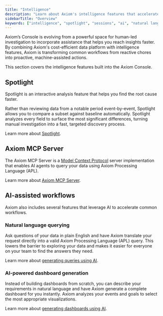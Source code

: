 ```yaml
---
title: "Intelligence"
description: "Learn about Axiom's intelligence features that accelerate insights and automate data analysis."
sidebarTitle: "Overview"
keywords: ["intelligence", "spotlight", "sessions", "ai", "natural language query", "ai dashboard"]
---
```


Axiom’s Console is evolving from a powerful space for human-led investigation to incorporate assistance that helps you reach insights faster. By combining Axiom's cost-efficient data platform with intelligence features, Axiom is transforming common workflows from reactive chores into proactive, machine-assisted actions.

This section covers the intelligence features built into the Axiom Console.

## Spotlight

Spotlight is an interactive analysis feature that helps you find the root cause faster.

Rather than reviewing data from a notable period event-by-event, Spotlight allows you to compare a subset against baseline automatically. Spotlight analyzes every field to surface the most significant differences, turning manual investigation into a fast, targeted discovery process.

Learn more about [Spotlight](/console/intelligence/spotlight).

## Axiom MCP Server

The Axiom MCP Server is a [Model Context Protocol](https://modelcontextprotocol.io/) server implementation that enables AI agents to query your data using Axiom Processing Language (APL).

Learn more about [Axiom MCP Server](/console/intelligence/mcp-server).

## AI-assisted workflows

Axiom also includes several features that leverage AI to accelerate common workflows.

### Natural language querying

Ask questions of your data in plain English and have Axiom translate your request directly into a valid Axiom Processing Language (APL) query. This lowers the barrier to exploring your data and makes it easier for everyone on your team to find the answers they need.

Learn more about [generating queries using AI](/query-data/explore#generate-query-using-ai).

### AI-powered dashboard generation

Instead of building dashboards from scratch, you can describe your requirements in natural language and have Axiom generate a complete dashboard for you instantly. Axiom analyzes your events and goals to select the most appropriate visualizations.

Learn more about [generating dashboards using AI](/dashboards/create#generate-dashboards-using-ai).